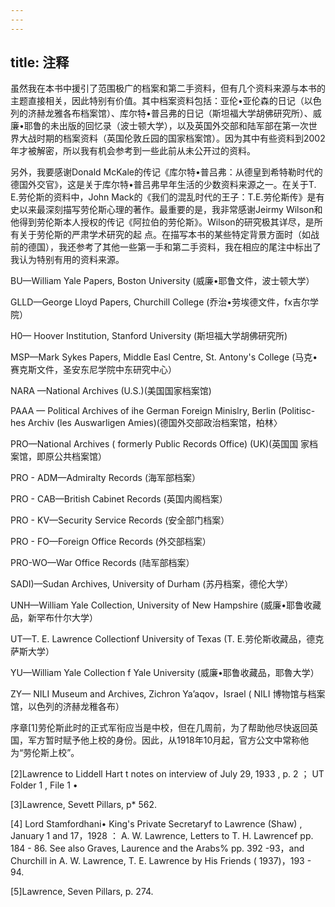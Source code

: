 ```yaml
---
---
---
```

title: 注释
---




虽然我在本书中援引了范围极广的档案和第二手资料，但有几个资料来源与本书的主题直接相关，因此特别有价值。其中档案资料包括：亚伦•亚伦森的日记（以色列的济赫龙雅各布档案馆）、库尔特•普吕弗的日记（斯坦福大学胡佛研究所）、威廉•耶鲁的未出版的回忆录（波士顿大学），以及英国外交部和陆军部在第一次世界大战时期的档案资料（英国伦敦丘园的国家档案馆）。因为其中有些资料到2002年才被解密，所以我有机会参考到一些此前从未公开过的资料。

另外，我要感谢Donald McKale的传记《库尔特•普吕弗：从德皇到希特勒时代的德国外交官》，这是关于库尔特•普吕弗早年生活的少数资料来源之一。在关于T. E.劳伦斯的资料中，John Mack的《我们的混乱时代的王子：T.E.劳伦斯传》是有史以来最深刻描写劳伦斯心理的著作。最重要的是，我非常感谢Jeirmy Wilson和他得到劳伦斯本人授权的传记《阿拉伯的劳伦斯》。Wilson的研究极其详尽，是所有关于劳伦斯的严肃学术研究的起 点。在描写本书的某些特定背景方面时（如战前的德国），我还参考了其他一些第一手和第二手资料，我在相应的尾注中标出了我认为特别有用的资料来源。

BU—William Yale Papers, Boston University (威廉•耶鲁文件，波士顿大学）

GLLD—George Lloyd Papers, Churchill College (乔治•劳埃德文件，fx吉尔学院）

H0— Hoover Institution, Stanford University (斯坦福大学胡佛研究所)

MSP—Mark Sykes Papers, Middle Easl Centre, St. Antony's College (马克•赛克斯文件，圣安东尼学院中东研究中心）

NARA —National Archives (U.S.)(美国国家档案馆)

PAAA — Political Archives of ihe German Foreign Minislry, Berlin (Politisc-hes Archiv (les Auswarligen Amies)(德国外交部政治档案馆，柏林〉

PRO—National Archives ( formerly Public Records Office) (UK)(英国国 家档案馆，即原公共档案馆）

PRO - ADM—Admiralty Records (海军部档案）

PRO - CAB—British Cabinet Records (英国内阁档案）

PRO - KV—Security Service Records (安全部门档案）

PRO - FO—Foreign Office Records (外交部档案）

PRO-WO—War Office Records (陆军部档案）

SADI)—Sudan Archives, University of Durham (苏丹档案，德伦大学）

UNH—William Yale Collection, University of New Hampshire (威廉•耶鲁收藏品，新罕布什尔大学）

UT—T. E. Lawrence Collectionf University of Texas (T. E.劳伦斯收藏品，德克萨斯大学）

YU—William Yale Collection f Yale University (威廉•耶鲁收藏品，耶魯大学）

ZY— NILI Museum and Archives, Zichron Ya’aqov，Israel ( NILI 博物馆与档案馆，以色列的济赫龙稚各布）





序章[1]劳伦斯此时的正式军衔应当是中校，但在几周前，为了帮助他尽快返回英国，军方暂时赋予他上校的身份。因此，从1918年10月起，官方公文中常称他为“劳伦斯上校”。

[2]Lawrence to Liddell Hart t notes on interview of July 29, 1933 , p. 2 ； UT Folder 1 , File 1 •

[3]Lawrence, Sevett Pillars, p* 562.

[4] Lord Stamfordhani• King's Private Secretaryf to Lawrence (Shaw) , January 1 and 17，1928 ： A. W. Lawrence, Letters to T. H. Lawrencef pp. 184 - 86. See also Graves, Laurence and the Arabs% pp. 392 -93，and Churchill in A. W. Lawrence, T. E. Lawrence by His Friends ( 1937)，193 - 94.

[5]Lawrence, Seven Pillars, p. 274.
